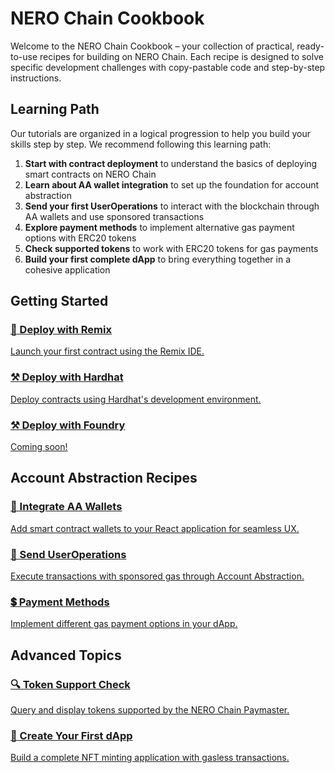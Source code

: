 

# NERO Chain Cookbook

Welcome to the NERO Chain Cookbook – your collection of practical, ready-to-use recipes for building on NERO Chain. Each recipe is designed to solve specific development challenges with copy-pastable code and step-by-step instructions.

## Learning Path

Our tutorials are organized in a logical progression to help you build your skills step by step. We recommend following this learning path:

1. **Start with contract deployment** to understand the basics of deploying smart contracts on NERO Chain
2. **Learn about AA wallet integration** to set up the foundation for account abstraction
3. **Send your first UserOperations** to interact with the blockchain through AA wallets and use sponsored transactions
4. **Explore payment methods** to implement alternative gas payment options with ERC20 tokens
5. **Check supported tokens** to work with ERC20 tokens for gas payments
6. **Build your first complete dApp** to bring everything together in a cohesive application

## Getting Started

<div className="grid grid-cols-1 md:grid-cols-3 gap-4 mt-6 mb-6">
  <a href="/en/tutorials/first-contract/using-remix" className="bg-white dark:bg-gray-800 p-5 rounded-lg border border-gray-200 dark:border-gray-600 hover:border-blue-500 hover:shadow-md dark:hover:border-blue-400 transition-all no-underline text-current">
    <h3 className="text-lg font-semibold mb-2 text-center">
      <span className="text-blue-600 mr-2">🔗</span>
      Deploy with Remix
    </h3>
    <p className="text-gray-600 dark:text-gray-300 text-center">Launch your first contract using the Remix IDE.</p>
  </a>
  
  <a href="/en/tutorials/first-contract/using-hardhat" className="bg-white dark:bg-gray-800 p-5 rounded-lg border border-gray-200 dark:border-gray-600 hover:border-blue-500 hover:shadow-md dark:hover:border-blue-400 transition-all no-underline text-current">
    <h3 className="text-lg font-semibold mb-2 text-center">
      <span className="text-yellow-500 mr-2">⚒️</span>
      Deploy with Hardhat
    </h3>
    <p className="text-gray-600 dark:text-gray-300 text-center">Deploy contracts using Hardhat's development environment.</p>
  </a>

  <a href="" className="bg-white dark:bg-gray-800 p-5 rounded-lg border border-gray-200 dark:border-gray-600 hover:border-blue-500 hover:shadow-md dark:hover:border-blue-400 transition-all no-underline text-current">
    <h3 className="text-lg font-semibold mb-2 text-center">
      <span className="text-yellow-500 mr-2">⚒️</span>
      Deploy with Foundry
    </h3>
    <p className="text-gray-600 dark:text-gray-300 text-center">Coming soon!</p>
  </a>
</div>

## Account Abstraction Recipes

<div className="grid grid-cols-1 md:grid-cols-3 gap-5 mt-6">
  <a href="/en/tutorials/aa-wallet-integration" className="bg-gray-50 dark:bg-gray-900 p-5 rounded-lg border border-gray-200 dark:border-gray-800 hover:border-blue-500 hover:shadow-md dark:hover:border-blue-400 transition-all no-underline text-current">
    <h3 className="text-lg font-semibold mb-2 text-center">👛 Integrate AA Wallets</h3>
    <p className="text-sm text-gray-600 dark:text-gray-400 text-center">Add smart contract wallets to your React application for seamless UX.</p>
  </a>

  <a href="/en/tutorials/sending-ops" className="bg-gray-50 dark:bg-gray-900 p-5 rounded-lg border border-gray-200 dark:border-gray-800 hover:border-blue-500 hover:shadow-md dark:hover:border-blue-400 transition-all no-underline text-current">
    <h3 className="text-lg font-semibold mb-2 text-center">📨 Send UserOperations</h3>
    <p className="text-sm text-gray-600 dark:text-gray-400 text-center">Execute transactions with sponsored gas through Account Abstraction.</p>
  </a>

  <a href="/en/tutorials/types-payments" className="bg-gray-50 dark:bg-gray-900 p-5 rounded-lg border border-gray-200 dark:border-gray-800 hover:border-blue-500 hover:shadow-md dark:hover:border-blue-400 transition-all no-underline text-current">
    <h3 className="text-lg font-semibold mb-2 text-center">💲 Payment Methods</h3>
    <p className="text-sm text-gray-600 dark:text-gray-400 text-center">Implement different gas payment options in your dApp.</p>
  </a>
</div>

## Advanced Topics

<div className="grid grid-cols-1 md:grid-cols-3 gap-5 mt-6">
  <a href="/en/tutorials/checking-sup-tokens" className="bg-gray-50 dark:bg-gray-900 p-5 rounded-lg border border-gray-200 dark:border-gray-800 hover:border-blue-500 hover:shadow-md dark:hover:border-blue-400 transition-all no-underline text-current">
    <h3 className="text-lg font-semibold mb-2 text-center">🔍 Token Support Check</h3>
    <p className="text-sm text-gray-600 dark:text-gray-400 text-center">Query and display tokens supported by the NERO Chain Paymaster.</p>
  </a>

  <a href="/en/tutorials/create-first-dapp" className="bg-gray-50 dark:bg-gray-900 p-5 rounded-lg border border-gray-200 dark:border-gray-800 hover:border-blue-500 hover:shadow-md dark:hover:border-blue-400 transition-all no-underline text-current">
    <h3 className="text-lg font-semibold mb-2 text-center">🚀 Create Your First dApp</h3>
    <p className="text-sm text-gray-600 dark:text-gray-400 text-center">Build a complete NFT minting application with gasless transactions.</p>
  </a>
</div>



<PageFeedback path="/en/tutorials/index" />
